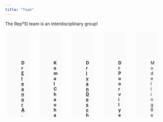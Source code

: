 ```yaml
---
title: "Team"
---
```


The Rep²SI team is an interdisciplinary group!

:::columns

::: {.column style="display:inline-block;width:380px;height:260px;border-radius:1em;margin:1%;padding:1.5%;background-color:#fafafa"}
<figure>
    <img src="/figures/elly.jpg" alt="Photo of Eleanor Power"  role="presentation" style="object-fit: cover;width:5em;height:5em;border-radius: 50%;" class="img-responsive atto_image_button_text-bottom">
    <figcaption>
        <strong>Dr <span><a href="https://eapower.github.io/" target="_blank" class="external">Eleanor A. Power</a></span></strong> 
        <br>Associate Professor, Dept. of Methodology
        <br>Principal Investigator
    </figcaption>
</figure>
::: 

::: {.column style="display:inline-block;width:380px;height:260px;border-radius:1em;margin:1%;padding:1.5%;background-color:#fafafa"}
<figure>
    <img src="/figures/komal.jpg" alt="Photograph of Komal Chauhan"  role="presentation" style="object-fit: cover;width:5em;height:5em;border-radius: 50%;" class="img-responsive atto_image_button_text-bottom">
    <figcaption>
        <strong>Komal Chauhan</strong> 
        <br>South Asian Ethnography Research Officer
    </figcaption>

</figure>
:::

::: {.column style="display:inline-block;width:380px;height:260px;border-radius:1em;margin:1%;padding:1.5%;background-color:#fafafa"}
<figure>
    <img src="/figures/ivan.jpg" alt="Photograph of Ivan Deschenaux"  role="presentation" style="object-fit: cover;width:5em;height:5em;border-radius: 50%;" class="img-responsive atto_image_button_text-bottom">
    <figcaption>
        <strong>Dr <a href="http://ivandx.com" target="_blank" class="external">Ivan Deschenaux</a></strong> 
        <br>South Asian Ethnography Research Officer
    </figcaption>

</figure>
:::

::: {.column style="display:inline-block;width:380px;height:260px;border-radius:1em;margin:1%;padding:1.5%;background-color:#fafafa"}
<figure>
    <img src="/figures/poorvi.jpg" alt="Photograph of Poorvi Iyer"  role="presentation" style="object-fit: cover;width:5em;height:5em;border-radius: 50%;" class="img-responsive atto_image_button_text-bottom">
    <figcaption>
        <strong>Dr Poorvi Iyer</strong> 
        <br> Experimental Games Research Officer
    </figcaption>

</figure>
:::

::: {.column style="display:inline-block;width:380px;height:260px;border-radius:1em;margin:1%;padding:1.5%;background-color:#fafafa"}
<figure>
    <img src="/figures/tbd.svg" alt="Person TBD"  role="presentation" style="object-fit: cover;width:5em;height:5em;border-radius: 50%;" class="img-responsive atto_image_button_text-bottom">
    <figcaption>
        Modelling Research Officer
        <br>*Advertising for this post in 2025*
    </figcaption>

</figure>
:::

:::
